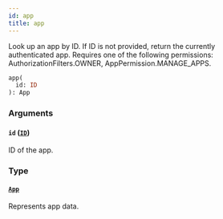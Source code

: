 ```yaml
---
id: app
title: app
---
```


Look up an app by ID. If ID is not provided, return the currently authenticated app. Requires one of the following permissions: AuthorizationFilters.OWNER, AppPermission.MANAGE_APPS.

```graphql
app(
  id: ID
): App
```

### Arguments

#### `id` ([`ID`](../../../developer/api-reference/scalars/id))

ID of the app.

### Type

#### [`App`](../../../developer/api-reference/objects/app)

Represents app data.
